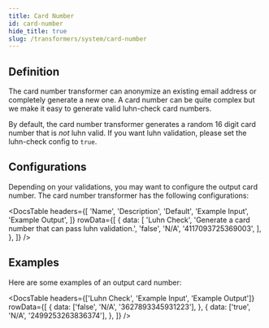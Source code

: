 ```yaml
---
title: Card Number
id: card-number
hide_title: true
slug: /transformers/system/card-number
---
```




<TransformerPageHeader
  title="Card Number"
  type="string"
  apiRef="https://github.com/nucleuscloud/neosync/blob/main/worker/internal/benthos/transformers/card_number.go"
/>

## Definition

The card number transformer can anonymize an existing email address or completely generate a new one. A card number can be quite complex but we make it easy to generate valid luhn-check card numbers.

By default, the card number transformer generates a random 16 digit card number that is _not_ luhn valid. If you want luhn validation, please set the luhn-check config to `true`.

## Configurations

Depending on your validations, you may want to configure the output card number. The card number transformer has the following configurations:

<DocsTable
  headers={[
    'Name',
    'Description',
    'Default',
    'Example Input',
    'Example Output',
  ]}
  rowData={[
    {
      data: [
        'Luhn Check',
        'Generate a card number that can pass luhn validation.',
        'false',
        'N/A',
        '4117093725369003',
      ],
    },
  ]}
/>

## Examples

Here are some examples of an output card number:

<DocsTable
  headers={['Luhn Check', 'Example Input', 'Example Output']}
  rowData={[
    {
      data: ['false', 'N/A', '3627893345931223'],
    },
    {
      data: ['true', 'N/A', '2499253263836374'],
    },
  ]}
/>
